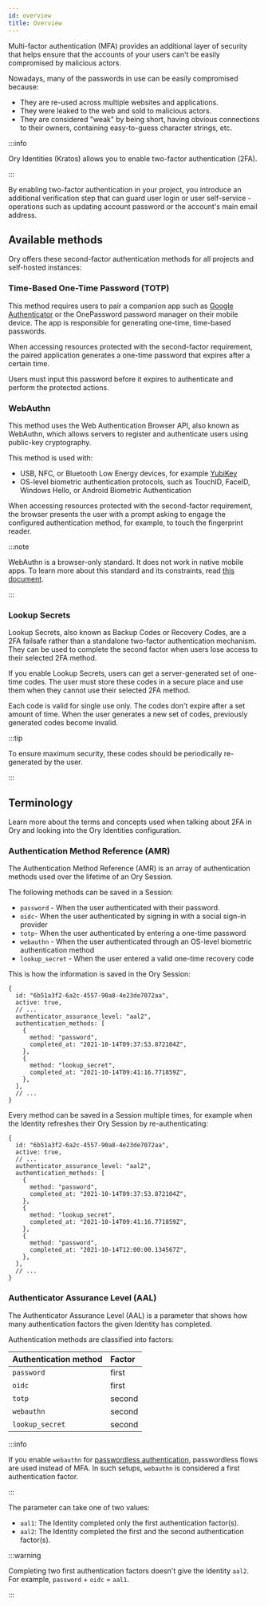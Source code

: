 ```yaml
---
id: overview
title: Overview
---
```


Multi-factor authentication (MFA) provides an additional layer of security that helps ensure that the accounts of your users can't
be easily compromised by malicious actors.

Nowadays, many of the passwords in use can be easily compromised because:

- They are re-used across multiple websites and applications.
- They were leaked to the web and sold to malicious actors.
- They are considered "weak" by being short, having obvious connections to their owners, containing easy-to-guess character
  strings, etc.

:::info

Ory Identities (Kratos) allows you to enable two-factor authentication (2FA).

:::

By enabling two-factor authentication in your project, you introduce an additional verification step that can guard user login or
user self-service - operations such as updating account password or the account's main email address.

## Available methods

Ory offers these second-factor authentication methods for all projects and self-hosted instances:

### Time-Based One-Time Password (TOTP)

This method requires users to pair a companion app such as [Google Authenticator](https://g.co/kgs/YgRFR5) or the OnePassword
password manager on their mobile device. The app is responsible for generating one-time, time-based passwords.

When accessing resources protected with the second-factor requirement, the paired application generates a one-time password that
expires after a certain time.

Users must input this password before it expires to authenticate and perform the protected actions.

### WebAuthn

This method uses the Web Authentication Browser API, also known as WebAuthn, which allows servers to register and authenticate
users using public-key cryptography.

This method is used with:

- USB, NFC, or Bluetooth Low Energy devices, for example [YubiKey](https://www.yubico.com/why-yubico/how-the-yubikey-works/)
- OS-level biometric authentication protocols, such as TouchID, FaceID, Windows Hello, or Android Biometric Authentication

When accessing resources protected with the second-factor requirement, the browser presents the user with a prompt asking to
engage the configured authentication method, for example, to touch the fingerprint reader.

:::note

WebAuthn is a browser-only standard. It does not work in native mobile apps. To learn more about this standard and its
constraints, read [this document](./webauthn-fido-yubikey).

:::

### Lookup Secrets

Lookup Secrets, also known as Backup Codes or Recovery Codes, are a 2FA failsafe rather than a standalone two-factor
authentication mechanism. They can be used to complete the second factor when users lose access to their selected 2FA method.

If you enable Lookup Secrets, users can get a server-generated set of one-time codes. The user must store these codes in a secure
place and use them when they cannot use their selected 2FA method.

Each code is valid for single use only. The codes don't expire after a set amount of time. When the user generates a new set of
codes, previously generated codes become invalid.

:::tip

To ensure maximum security, these codes should be periodically re-generated by the user.

:::

## Terminology

Learn more about the terms and concepts used when talking about 2FA in Ory and looking into the Ory Identities configuration.

### Authentication Method Reference (AMR)

The Authentication Method Reference (AMR) is an array of authentication methods used over the lifetime of an Ory Session.

The following methods can be saved in a Session:

- `password` - When the user authenticated with their password.
- `oidc`- When the user authenticated by signing in with a social sign-in provider
- `totp`- When the user authenticated by entering a one-time password
- `webauthn` - When the user authenticated through an OS-level biometric authentication method
- `lookup_secret` - When the user entered a valid one-time recovery code

This is how the information is saved in the Ory Session:

```json5 title="Sample Ory Session JSON Payload"
{
  id: "6b51a3f2-6a2c-4557-90a8-4e23de7072aa",
  active: true,
  // ...
  authenticator_assurance_level: "aal2",
  authentication_methods: [
    {
      method: "password",
      completed_at: "2021-10-14T09:37:53.872104Z",
    },
    {
      method: "lookup_secret",
      completed_at: "2021-10-14T09:41:16.771859Z",
    },
  ],
  // ...
}
```

Every method can be saved in a Session multiple times, for example when the Identity refreshes their Ory Session by
re-authenticating:

```json5 title="Sample Ory Session JSON Payload"
{
  id: "6b51a3f2-6a2c-4557-90a8-4e23de7072aa",
  active: true,
  // ...
  authenticator_assurance_level: "aal2",
  authentication_methods: [
    {
      method: "password",
      completed_at: "2021-10-14T09:37:53.872104Z",
    },
    {
      method: "lookup_secret",
      completed_at: "2021-10-14T09:41:16.771859Z",
    },
    {
      method: "password",
      completed_at: "2021-10-14T12:00:00.134567Z",
    },
  ],
  // ...
}
```

### Authenticator Assurance Level (AAL)

The Authenticator Assurance Level (AAL) is a parameter that shows how many authentication factors the given Identity has
completed.

Authentication methods are classified into factors:

| Authentication method | Factor |
| :-------------------- | :----- |
| `password`            | first  |
| `oidc`                | first  |
| `totp`                | second |
| `webauthn`            | second |
| `lookup_secret`       | second |

:::info

If you enable `webauthn` for [passwordless authentication](../passwordless/webauthn), passwordless flows are used instead of MFA.
In such setups, `webauthn` is considered a first authentication factor.

:::

The parameter can take one of two values:

- `aal1`: The Identity completed only the first authentication factor(s).
- `aal2`: The Identity completed the first and the second authentication factor(s).

:::warning

Completing two first authentication factors doesn't give the Identity `aal2`. For example, `password` + `oidc` = `aal1`.

:::
